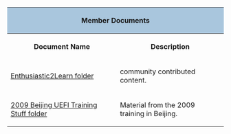 <div class="t_projects">

<table>
<tr><th colspan="4" style="background-color:#a9c6dd">Member Documents</th></tr>
<th>Document Name</th>
<th>Description</th>

<tr>
<td>
[https://sourceforge.net/projects/efidevkit/files/Member%20Documents/enthusiastic2learn/ Enthusiastic2Learn folder]
</td>
<td>
community contributed content.</td>
</tr>

 
<tr>
<td>
[https://sourceforge.net/projects/efidevkit/files/Member%20Documents/2009%20Beijing%20UEFI%20Training%20Stuff/ 2009 Beijing UEFI Training Stuff folder]
</td>
<td>
Material from the 2009 training in Beijing.</td>
</tr>


</table>
<div>
<!-- [[Category:EDK]] -->
<!-- [[Category:Documents]] -->